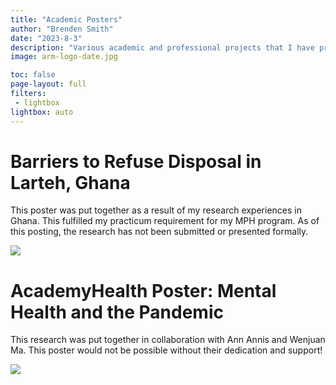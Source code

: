 ```yaml
---
title: "Academic Posters"
author: "Brenden Smith"
date: "2023-8-3"
description: "Various academic and professional projects that I have prepared into poster presentations."
image: arm-logo-date.jpg

toc: false
page-layout: full
filters: 
 - lightbox
lightbox: auto
---
```

# Barriers to Refuse Disposal in Larteh, Ghana
This poster was put together as a result of my research experiences in Ghana. This fulfilled my practicum requirement for my MPH program. As of this posting, the research has not been submitted or presented formally.

![](SMITH GHANA POSTER.png){group="\my-gallery"}

# AcademyHealth Poster: Mental Health and the Pandemic
This research was put together in collaboration with Ann Annis and Wenjuan Ma. This poster would not be possible without their dedication and support!

![](Slide1.png){group="\"my-gallery"}
